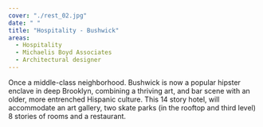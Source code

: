 ```yaml
---
cover: "./rest_02.jpg"
date: " "
title: "Hospitality - Bushwick"
areas:
  - Hospitality
  - Michaelis Boyd Associates
  - Architectural designer
---
```


Once a middle-class neighborhood. Bushwick
is now a popular hipster enclave in deep
Brooklyn, combining a thriving art, and bar
scene with an older, more entrenched Hispanic
culture.
This 14 story hotel, will accommodate an art
gallery, two skate parks (in the rooftop and
third level) 8 stories of rooms and a restaurant.
